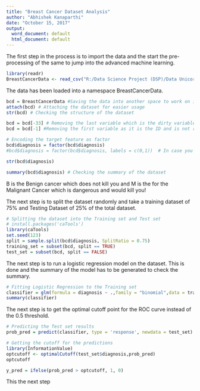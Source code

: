 ```yaml
---
title: "Breast Cancer Dataset Analysis"
author: "Abhishek Kanaparthi"
date: "October 15, 2017"
output:
  word_document: default
  html_document: default
---
```


The first step in the process is to import the data and the start the pre-processing of the same to jump into the advanced machine learning.

```r
library(readr)
BreastCancerData <- read_csv("R:/Data Science Project (DSP)/Data Unicorns/Data Science Project/Projects/Breast Cancer Dataset/breast-cancer-wisconsin-data/data.csv")
```
The data has been loaded into a namespace BreastCancerData.

```r
bcd = BreastCancerData #Saving the data into another space to work on it freely
attach(bcd) # Attaching the dataset for easier usage
str(bcd) # Checking the structure of the dataset

bcd = bcd[-33] # Removing the last variable which is the dirty variable
bcd = bcd[-1] #Removing the first variable as it is the ID and is not really important as ID is not used in the Data Analysis

# Encoding the target feature as factor
bcd$diagnosis = factor(bcd$diagnosis)
#bcd$diagnosis = factor(bcd$diagnosis, labels = c(0,1))  # In case you need them to be in binary format

```

```r

str(bcd$diagnosis)

summary(bcd$diagnosis) # Checking the summary of the dataset
```

B is the Benign cancer which does not kill you and M is the for the Malignant Cancer which is dangerous and would kill you!

The next step is to split the dataset randomly and take a training dataset of 75% and Testing Dataset of 25% of the total dataset.
```r
# Splitting the dataset into the Training set and Test set
# install.packages('caTools')
library(caTools)
set.seed(123)
split = sample.split(bcd$diagnosis, SplitRatio = 0.75)
training_set = subset(bcd, split == TRUE)
test_set = subset(bcd, split == FALSE)
```

The next step is to run a logistic regression model on the dataset. This is done and the summary of the model has to be generated to check the summary.

```r
# Fitting Logistic Regression to the Training set
classifier = glm(formula = diagnosis ~ .,family = "binomial",data = training_set)
summary(classifier)
```

The next step is to get the optimal cutoff point for the ROC curve instead of the 0.5 threshold.

```r
# Predicting the Test set results
prob_pred = predict(classifier, type = 'response', newdata = test_set)

# Getting the cutoff for the predictions
library(InformationValue)
optcutoff <- optimalCutoff(test_set$diagnosis,prob_pred)
optcutoff

y_pred = ifelse(prob_pred > optcutoff, 1, 0)
```

This the next step
